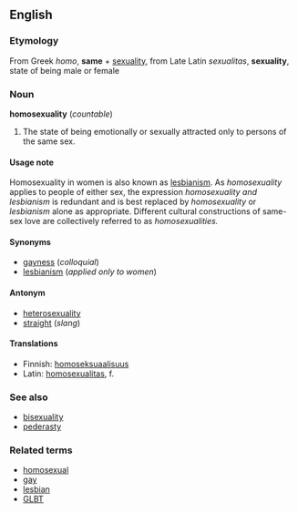 ==English==
===Etymology===
From Greek ''homo'', '''same''' + [[sexuality]], from Late Latin ''sexualitas'', '''sexuality''', state of being male or female

===Noun===
'''homosexuality''' (''countable'')

#The state of being emotionally or sexually attracted only to persons of the same sex. 

====Usage note====
Homosexuality in women is also known as [[lesbianism]].  As ''homosexuality'' applies to people of either sex, the expression ''homosexuality and lesbianism'' is redundant and is best replaced by ''homosexuality'' or ''lesbianism'' alone as appropriate. Different cultural constructions of same-sex love are collectively referred to as ''homosexualities.''

====Synonyms====
*[[gayness]] (''colloquial'')
*[[lesbianism]] (''applied only to women'')

====Antonym====
*[[heterosexuality]]
*[[straight]] (''slang'')

====Translations====

*Finnish: [[homoseksuaalisuus]]
*Latin: [[homosexualitas]], f.

===See also===
*[[bisexuality]]
*[[pederasty]]

===Related terms===
*[[homosexual]]
*[[gay]]
*[[lesbian]]
*[[GLBT]]